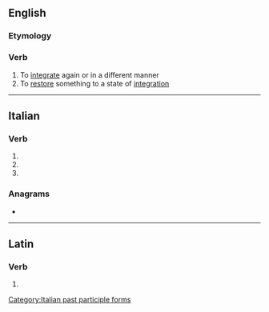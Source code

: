 ==English==

===Etymology===
{{prefix|en|re|integrate}}

===Verb===
{{en-verb|reintegrat}}

# To [[integrate]] again or in a different manner
# To [[restore]] something to a state of [[integration]]

----

==Italian==

===Verb===
{{head|it|verb form}}

# {{inflection of|it|reintegrare||2|p|pres|indc}}
# {{inflection of|it|reintegrare||2|p|impr}}
# {{feminine plural of|it|reintegrato}}

===Anagrams===
* {{l|it|gratinerete}}

[[Category:Italian past participle forms]]

----

==Latin==

===Verb===
{{la-verb-form|reintegrāte}}

# {{inflection of|la|reintegrō||2|p|pres|act|imp}}